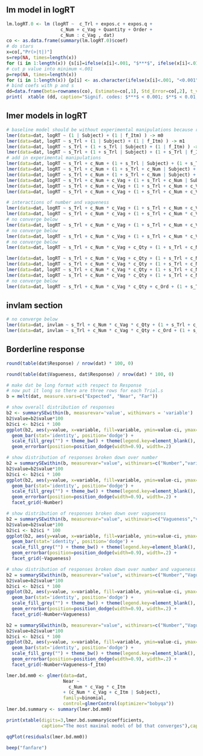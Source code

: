 
## lm model in logRT

```r
lm.logRT.0 <- lm (logRT ~  c_Trl + expos.c + expos.q +
                    c_Num + c_Vag + Quantity + Order +
                    c_Num : c_Vag , dat)
co <- as.data.frame(summary(lm.logRT.0)$coef)
# do stars
x=co[,"Pr(>|t|)"]
s=rep(NA, times=length(x))
for (i in 1:length(x)) {s[i]=ifelse(x[i]<.001, "$***$", ifelse(x[i]<.01,"$**$", ifelse(x[i]<.05,"$*$",  ifelse(x[i]<.1, "§", " "))))}
# cut p value into minimum <.001
p=rep(NA, times=length(x))
for (i in 1:length(x)) {p[i] <- as.character(ifelse(x[i]<.001, "<0.001", formatC(round(x[i],3), format='f', digits=3)))}
# bind coefs with p and s
dd=data.frame(beta=rownames(co), Estimate=co[,1], Std_Error=co[,2], t_value = co[,3], p_value = p, signif=s, row.names=NULL)
print(  xtable (dd, caption="Signif. codes: $***$ < 0.001; $**$ < 0.01; $*$ < 0.05; § < 0.1", align=rep("r",times=length(dd)+1)), type='html', include.rownames=FALSE)

```

## lmer models in logRT

```r
# baseline model should be without experimental manipulations because rt is typically mostly detrmined by mean RT and practice/fatigue
lmer(data=dat, logRT ~ (1 | Subject) + (1 | f_Itm) ) -> m0
lmer(data=dat, logRT ~ s_Trl + (1 | Subject) + (1 | f_Itm) ) -> m1
lmer(data=dat, logRT ~ s_Trl + (1 + s_Trl | Subject) + (1 | f_Itm) ) -> m2
lmer(data=dat, logRT ~ s_Trl + (1 + s_Trl | Subject) + (1 + s_Trl | f_Itm) ) -> m3
# add in experimental manipulations
lmer(data=dat, logRT ~ s_Trl + c_Num + (1 + s_Trl | Subject) + (1 + s_Trl | f_Itm) ) -> m4
lmer(data=dat, logRT ~ s_Trl + c_Num + (1 + s_Trl + c_Num | Subject) + (1 + s_Trl | f_Itm) ) -> m5
lmer(data=dat, logRT ~ s_Trl + c_Num + (1 + s_Trl + c_Num | Subject) + (1 + s_Trl + c_Num | f_Itm) ) -> m6
lmer(data=dat, logRT ~ s_Trl + c_Num + c_Vag + (1 + s_Trl + c_Num | Subject) + (1 + s_Trl + c_Num | f_Itm) ) -> m7
lmer(data=dat, logRT ~ s_Trl + c_Num + c_Vag + (1 + s_Trl + c_Num + c_Vag | Subject) + (1 + s_Trl + c_Num | f_Itm) ) -> m8
lmer(data=dat, logRT ~ s_Trl + c_Num + c_Vag + (1 + s_Trl + c_Num + c_Vag | Subject) + (1 + s_Trl + c_Num + c_Vag | f_Itm) ) -> m9
``` 

```r
# interactions of number and vagueness
lmer(data=dat, logRT ~ s_Trl + c_Num * c_Vag + (1 + s_Trl + c_Num + c_Vag | Subject) + (1 + s_Trl + c_Num + c_Vag | f_Itm) ) -> m10 # no interaction in the randoms
lmer(data=dat, logRT ~ s_Trl + c_Num * c_Vag + (1 + s_Trl + c_Num * c_Vag | Subject) + (1 + s_Trl + c_Num + c_Vag | f_Itm) ) -> m11 # interaction in the subjects only * vs m10
# no converge below
lmer(data=dat, logRT ~ s_Trl + c_Num * c_Vag + (1 + s_Trl + c_Num + c_Vag | Subject) + (1 + s_Trl + c_Num * c_Vag | f_Itm) ) -> m12 # interaction in the items only no converge
# no converge below
lmer(data=dat, logRT ~ s_Trl + c_Num * c_Vag + (1 + s_Trl + c_Num * c_Vag | Subject) + (1 + s_Trl + c_Num * c_Vag | f_Itm) ) -> m13 # interaction in both randoms no converge
# no converge below
lmer(data=dat, logRT ~ s_Trl + c_Num * c_Vag + c_Qty + (1 + s_Trl + c_Num * c_Vag | Subject) + (1 + s_Trl + c_Num * c_Vag | f_Itm) ) -> m14 # interaction in both randoms, add Q, no converge
```

```r
lmer(data=dat, logRT ~ s_Trl + c_Num * c_Vag + c_Qty + (1 + s_Trl + c_Num + c_Vag | Subject) + (1 + s_Trl + c_Num + c_Vag | f_Itm) ) -> m15 # no interaction in the randoms, add Q. *** vs m10
lmer(data=dat, logRT ~ s_Trl + c_Num * c_Vag * c_Qty + (1 + s_Trl + c_Num + c_Vag | Subject) + (1 + s_Trl + c_Num + c_Vag | f_Itm) ) -> m17 # no interaction in the randoms, add interaction Q ** vs m15
lmer(data=dat, logRT ~ s_Trl + c_Num * c_Vag * c_Qty + (1 + s_Trl + c_Num * c_Vag | Subject) + (1 + s_Trl + c_Num + c_Vag | f_Itm) ) -> m18 # interaction in the subjects only, keep interaction Q
lmer(data=dat, logRT ~ s_Trl + c_Num * c_Vag * c_Qty + (1 + s_Trl + c_Num * c_Vag | Subject) + (1 + s_Trl + c_Num * c_Vag | f_Itm) ) -> m19 # interaction in both randoms, keep interaction Q
# no converge below
lmer(data=dat, logRT ~ s_Trl + c_Num * c_Vag * c_Qty + c_Ord + (1 + s_Trl + c_Num * c_Vag | Subject) + (1 + s_Trl + c_Num * c_Vag | f_Itm) ) -> m20 # interaction in both randoms, keep interaction Q, add Ord
```


## invlam section

```r
# no converge below
lmer(data=dat, invlam ~ s_Trl + c_Num * c_Vag * c_Qty + (1 + s_Trl + c_Num * c_Vag | Subject) + (1 + s_Trl + c_Num * c_Vag | f_Itm) ) -> m19.i # no converge
lmer(data=dat, invlam ~ s_Trl + c_Num * c_Vag * c_Qty + c_Ord + (1 + s_Trl + c_Num * c_Vag | Subject) + (1 + s_Trl + c_Num * c_Vag | f_Itm) ) -> m20.i # interaction in both randoms, keep interaction Q, add Ord
```





## Borderline response

```r
round(table(dat$Response) / nrow(dat) * 100, 0)
```

```r
round(table(dat$Vagueness, dat$Response) / nrow(dat) * 100, 0)
```

```r
# make dat be long format with respect to Response 
# now put it long so there are three rows for each Trial.s
b = melt(dat, measure.vars=c("Expected", "Near", "Far"))  
```

```r
# show overall distribution of responses
b2 <- summarySEwithin(b, measurevar='value', withinvars = 'variable')
b2$value=b2$value*100
b2$ci <- b2$ci * 100
ggplot(b2, aes(y=value, x=variable, fill=variable, ymin=value-ci, ymax=value+ci)) + 
  geom_bar(stat='identity', position='dodge') +
  scale_fill_grey("") + theme_bw() + theme(legend.key=element_blank(), aspect.ratio=1) + xlab("") + ylab("percent") +
  geom_errorbar(position=position_dodge(width=0.9), width=.2)
```

```r
# show distribution of responses broken down over number
b2 = summarySEwithin(b, measurevar="value", withinvars=c("Number","variable"))
b2$value=b2$value*100
b2$ci <- b2$ci * 100
ggplot(b2, aes(y=value, x=variable, fill=variable, ymin=value-ci, ymax=value+ci)) + 
  geom_bar(stat='identity', position='dodge') +
  scale_fill_grey("") + theme_bw() + theme(legend.key=element_blank(), aspect.ratio=1) + xlab("") + ylab("percent") +
  geom_errorbar(position=position_dodge(width=0.9), width=.2) +
  facet_grid(~Number)
```

```r
# show distribution of responses broken down over vagueness
b2 = summarySEwithin(b, measurevar="value", withinvars=c("Vagueness","variable"))
b2$value=b2$value*100
b2$ci <- b2$ci * 100
ggplot(b2, aes(y=value, x=variable, fill=variable, ymin=value-ci, ymax=value+ci)) + 
  geom_bar(stat='identity', position='dodge') +
  scale_fill_grey("") + theme_bw() + theme(legend.key=element_blank(), aspect.ratio=1) + xlab("") + ylab("percent") + 
  geom_errorbar(position=position_dodge(width=0.9), width=.2) +
  facet_grid(~Vagueness)
```

```r
# show distribution of responses broken down over number and vagueness
b2 = summarySEwithin(b, measurevar="value", withinvars=c("Number","Vagueness","variable"))
b2$value=b2$value*100
b2$ci <- b2$ci * 100
ggplot(b2, aes(y=value, x=variable, fill=variable, ymin=value-ci, ymax=value+ci)) + 
  geom_bar(stat='identity', position='dodge') +
  scale_fill_grey("") + theme_bw() + theme(legend.key=element_blank(), aspect.ratio=1) + xlab("") + ylab("percent") + 
  geom_errorbar(position=position_dodge(width=0.9), width=.2) +
  facet_grid(~Number+Vagueness)
```

```r
b2 = summarySEwithin(b, measurevar="value", withinvars=c("Number","Vagueness","f_Itm","variable"))
b2$value=b2$value*100
b2$ci <- b2$ci * 100
ggplot(b2, aes(y=value, x=variable, fill=variable, ymin=value-ci, ymax=value+ci)) + 
  geom_bar(stat='identity', position='dodge') +
  scale_fill_grey("") + theme_bw() + theme(legend.key=element_blank(), aspect.ratio=.75) + xlab("") + ylab("percent") +
  geom_errorbar(position=position_dodge(width=0.9), width=.2) +
  facet_grid(~Number+Vagueness~f_Itm)
```

```r
lmer.bd.mm0 <- glmer(data=dat, 
                     Near ~ 
                       c_Num * c_Vag * c_Itm 
                     + (c_Num * c_Vag + c_Itm | Subject), 
                     family=binomial, 
                     control=glmerControl(optimizer="bobyqa"))
lmer.bd.summary <- summary(lmer.bd.mm0)
```

```r
print(xtable(digits=3,lmer.bd.summary$coefficients,
             caption="The most maximal model of bd that converges"),caption.placement="top", table.placement='htbp', type='html')
```

```r
qqPlot(residuals(lmer.bd.mm0))
```


```r
beep("fanfare")
```

